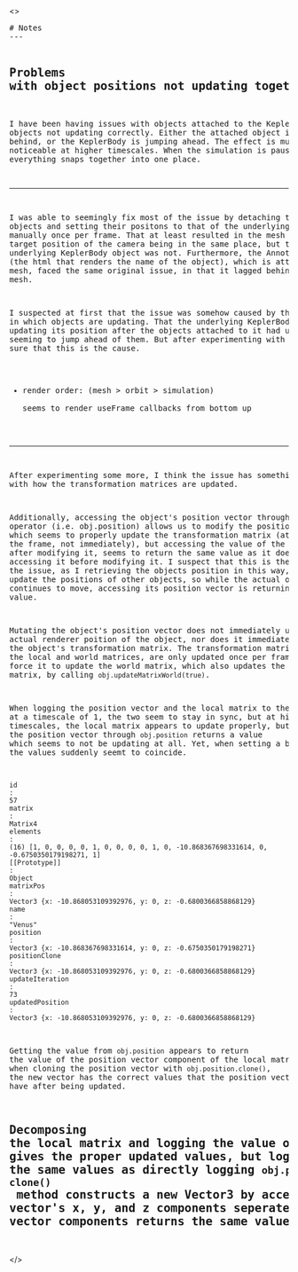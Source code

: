 
<>

<Head>
  <title>Notes</title>
  <meta name="description" content="" />
  <link rel="icon" type="image/svg+xml" href="/favicon/favicon.svg" />
</Head>

<section className='container border-2 m-6 p-4 flex flex-col items-center jsutify-start'>
<pre>
# Notes
---

## Problems with object positions not updating together
I have been having issues with objects attached to the KeplerBody objects not updating correctly. Either the attached object is lagging behind, or the KeplerBody is jumping ahead. The effect is much more noticeable at higher timescales. When the simulation is paused, everything snaps together into one place.  

---

I was able to seemingly fix most of the issue by detaching the objects and setting their positons to that of the underlying KeplerBody manually once per frame. That at least resulted in the mesh and the target position of the camera being in the same place, but the underlying KeplerBody object was not. Furthermore, the Annotation object (the html that renders the name of the object), which is attached to the mesh, faced the same original issue, in that it lagged behind the mesh.

I suspected at first that the issue was somehow caused by the order in which objects are updating. That the underlying KeplerBody was updating its position after the objects attached to it had updated, thus seeming to jump ahead of them. But after experimenting with it, I'm not sure that this is the cause.

- render order: (mesh > orbit > simulation)  
seems to render useFrame callbacks from bottom up

---

After experimenting some more, I think the issue has something to do with how the transformation matrices are updated. 


Additionally, accessing the object's position vector through the dot operator (i.e. obj.position) allows us to modify the position vector, which seems to properly update the transformation matrix (at the end of the frame, not immediately), but accessing the value of the vector, even after modifying it, seems to return the same value as it does when accessing it before modifying it. 
I suspect that this is the source of the issue, as I retrieving the objects position in this way, in order to update the positions of other objects, so while the actual object continues to move, accessing its position vector is returning a stale value. 

Mutating the object's position vector does not immediately update the actual renderer poition of the object, nor does it immediately update the object's transformation matrix.
The transformation matrices, both the local and world matrices, are only updated once per frame. We can force it to update the world matrix, which also updates the local matrix, by calling `obj.updateMatrixWorld(true)`.

When logging the position vector and the local matrix to the console, at a timescale of 1, the two seem to stay in sync, but at higher timescales, the local matrix appears to update properly, but retrieving the position vector through `obj.position` returns a value which seems to not be updating at all. Yet, when setting a breakpoint, the values suddenly seemt to coincide.

```
id
: 
57
matrix
: 
Matrix4
elements
: 
(16) [1, 0, 0, 0, 0, 1, 0, 0, 0, 0, 1, 0, -10.868367698331614, 0, -0.6750350179198271, 1]
[[Prototype]]
: 
Object
matrixPos
: 
Vector3 {x: -10.868053109392976, y: 0, z: -0.6800366858868129}
name
: 
"Venus"
position
: 
Vector3 {x: -10.868367698331614, y: 0, z: -0.6750350179198271}
positionClone
: 
Vector3 {x: -10.868053109392976, y: 0, z: -0.6800366858868129}
updateIteration
: 
73
updatedPosition
: 
Vector3 {x: -10.868053109392976, y: 0, z: -0.6800366858868129}
```

Getting the value from `obj.position` appears to return the value of the position vector component of the local matrix. However, when cloning the position vector with `obj.position.clone()`, the new vector has the correct values that the position vector should have after being updated. 

Decomposing the local matrix and logging the value of the decomposed position vector gives the proper updated values, but logging the matrix directly gives the same values as directly logging `obj.position`.
The `clone()` method constructs a new Vector3 by accessing the vector's x, y, and z components seperately. Directly accessing the vector components returns the same values.
---

</pre>
</section>

</>
